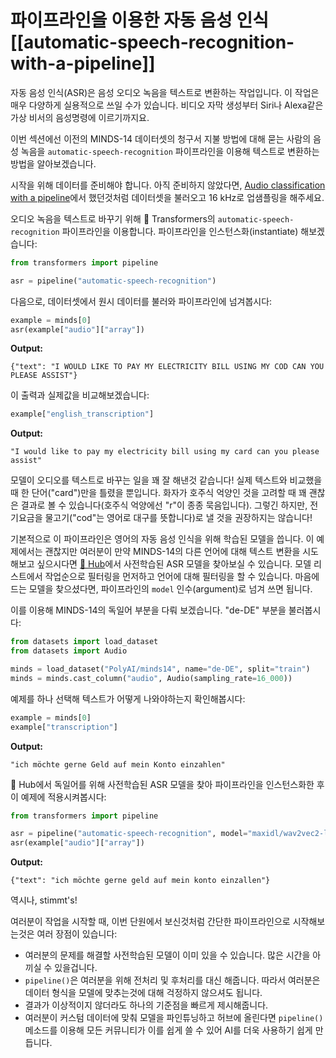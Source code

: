 # 파이프라인을 이용한 자동 음성 인식[[automatic-speech-recognition-with-a-pipeline]]

자동 음성 인식(ASR)은 음성 오디오 녹음을 텍스트로 변환하는 작업입니다. 이 작업은 매우 다양하게 실용적으로 쓰일 수가 있습니다. 비디오 자막 생성부터 Siri나 Alexa같은 가상 비서의 음성명령에 이르기까지요.

이번 섹션에선 이전의 MINDS-14 데이터셋의 청구서 지불 방법에 대해 묻는 사람의 음성 녹음을 `automatic-speech-recognition` 파이프라인을 이용해 텍스트로 변환하는 방법을 알아보겠습니다.

시작을 위해 데이터를 준비해야 합니다. 아직 준비하지 않았다면, [Audio classification with a pipeline](introduction.mdx)에서 했던것처럼 데이터셋을 불러오고 16 kHz로 업샘플링을 해주세요.

오디오 녹음을 텍스트로 바꾸기 위해 🤗 Transformers의 `automatic-speech-recognition` 파이프라인을 이용합니다. 파이프라인을 인스턴스화(instantiate) 해보겠습니다:

```py
from transformers import pipeline

asr = pipeline("automatic-speech-recognition")
```

다음으로, 데이터셋에서 원시 데이터를 불러와 파이프라인에 넘겨봅시다:

```py
example = minds[0]
asr(example["audio"]["array"])
```

**Output:**
```out
{"text": "I WOULD LIKE TO PAY MY ELECTRICITY BILL USING MY COD CAN YOU PLEASE ASSIST"}
```

이 출력과 실제값을 비교해보겠습니다:

```py
example["english_transcription"]
```

**Output:**
```out
"I would like to pay my electricity bill using my card can you please assist"
```

모델이 오디오를 텍스트로 바꾸는 일을 꽤 잘 해낸것 같습니다! 실제 텍스트와 비교했을때 한 단어("card")만을 틀렸을 뿐입니다. 화자가 호주식 억양인 것을 고려할 때 꽤 괜찮은 결과로 볼 수 있습니다(호주식 억양에선 "r"이 종종 묵음입니다). 그렇긴 하지만, 전기요금을 물고기("cod"는 영어로 대구를 뜻합니다)로 낼 것을 권장하지는 않습니다!

기본적으로 이 파이프라인은 영어의 자동 음성 인식을 위해 학습된 모델을 씁니다. 이 예제에서는 괜찮지만 여러분이 만약 MINDS-14의 다른 언어에 대해 텍스트 변환을 시도해보고 싶으시다면 [🤗 Hub](https://huggingface.co/models?pipeline_tag=automatic-speech-recognition&language=fr&sort=downloads)에서 사전학습된 ASR 모델을 찾아보실 수 있습니다.
모델 리스트에서 작업순으로 필터링을 먼저하고 언어에 대해 필터링을 할 수 있습니다. 마음에 드는 모델을 찾으셨다면, 파이프라인의 `model` 인수(argument)로 넘겨 쓰면 됩니다.

이를 이용해 MINDS-14의 독일어 부분을 다뤄 보겠습니다. "de-DE" 부분을 불러봅시다:

```py
from datasets import load_dataset
from datasets import Audio

minds = load_dataset("PolyAI/minds14", name="de-DE", split="train")
minds = minds.cast_column("audio", Audio(sampling_rate=16_000))
```

예제를 하나 선택해 텍스트가 어떻게 나와야하는지 확인해봅시다:

```py
example = minds[0]
example["transcription"]
```

**Output:**
```out
"ich möchte gerne Geld auf mein Konto einzahlen"
```


🤗 Hub에서 독일어를 위해 사전학습된 ASR 모델을 찾아 파이프라인을 인스턴스화한 후 이 예제에 적용시켜봅시다:

```py
from transformers import pipeline

asr = pipeline("automatic-speech-recognition", model="maxidl/wav2vec2-large-xlsr-german")
asr(example["audio"]["array"])
```

**Output:**
```out
{"text": "ich möchte gerne geld auf mein konto einzallen"}
```

역시나, stimmt's!

여러분이 작업을 시작할 때, 이번 단원에서 보신것처럼 간단한 파이프라인으로 시작해보는것은 여러 장점이 있습니다:
- 여러분의 문제를 해결할 사전학습된 모델이 이미 있을 수 있습니다. 많은 시간을 아끼실 수 있을겁니다.
- `pipeline()`은 여러분을 위해 전처리 및 후처리를 대신 해줍니다. 따라서 여러분은 데이터 형식을 모델에 맞추는것에 대해 걱정하지 않으셔도 됩니다.
- 결과가 이상적이지 않더라도 하나의 기준점을 빠르게 제시해줍니다.
- 여러분이 커스텀 데이터에 맞춰 모델을 파인튜닝하고 허브에 올린다면 `pipeline()` 메소드를 이용해 모든 커뮤니티가 이를 쉽게 쓸 수 있어 AI를 더욱 사용하기 쉽게 만듭니다.
